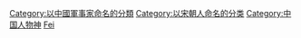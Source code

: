 {{Commons_category}}
{{Wikisourcecat}}
{{Category_main}}

[[Category:以中國軍事家命名的分類|Category:以中國軍事家命名的分類]]
[[Category:以宋朝人命名的分类|Category:以宋朝人命名的分类]]
[[Category:中国人物神|Category:中国人物神]]
[[Category:岳姓|Fei]]